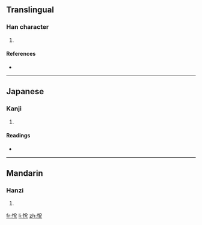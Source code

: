 ==Translingual==

===Han character===
{{Han char|rn=61|rad=心|as=06|sn=9|four=|canj=心金戈山 (PCIU)}}

# {{defn|Han|sort=心06}}

====References====
* {{Han ref|kx=0386.030|dkj=10605|dj=0718.040|hdz=42297.060|uh=6071|ud=24689}}

----

==Japanese==

===Kanji===
{{ja-kanji|grade=|rs=心06}}

# {{defn|Japanese}}

====Readings====
* {{ja-readings|on=[[えつ]] (etsu)|kun=[[よろこぶ]] (yorokobu)}}

----

==Mandarin==

===Hanzi===
{{cmn-hanzi|pin=[[yuè]] ([[yue4]])|wg=yüeh<sup>4</sup>}}

# {{defn|Mandarin}}

[[fr:恱]]
[[li:恱]]
[[zh:恱]]
